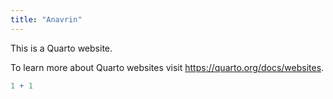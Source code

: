 ```yaml
---
title: "Anavrin"
---
```


This is a Quarto website.

To learn more about Quarto websites visit <https://quarto.org/docs/websites>.

```r
1 + 1
```
